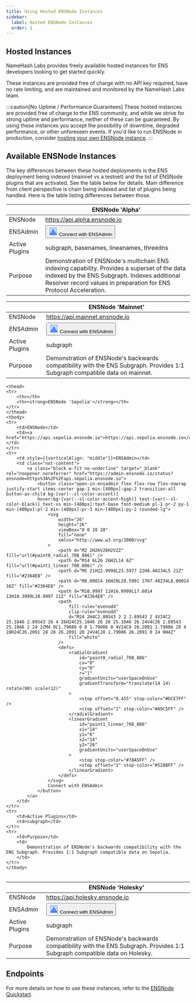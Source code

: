 ```yaml
---
title: Using Hosted ENSNode Instances
sidebar:
  label: Hosted ENSNode Instances
  order: 1
---
```


## Hosted Instances

NameHash Labs provides freely available hosted instances for ENS developers looking to get started quickly.

These instances are provided free of charge with no API key required, have no rate limiting, and are maintained and monitored by the NameHash Labs team.

:::caution[No Uptime / Performance Guarantees]
These hosted instances are provided free of charge to the ENS community, and while we strive for strong uptime and performance, neither of these can be guaranteed. By using these instances you accept the possibility of downtime, degraded performance, or other unforeseen events. If you'd like to run ENSNode in production, consider [hosting your own ENSNode instance](/ensnode/deploying/).
:::

## Available ENSNode Instances

The key differences between these hosted deployments is the ENS deployment being indexed (mainnet vs a testnet) and the list of ENSNode plugins that are activated. See the table below for details.
Main difference from client perspective is chain being indexed and list of plugins being handled. Here is the table listing differences between those.

<table>
  <thead>
    <tr>
      <th></th>
      <th>
        <strong>ENSNode 'Alpha'</strong>
      </th>
    </tr>
  </thead>
  <tbody>
    <tr>
      <td>ENSNode</td>
      <td>
        <a href="https://api.alpha.ensnode.io">https://api.alpha.ensnode.io</a>
      </td>
    </tr>
    <tr>
      <td style={{ verticalAlign: "middle" }}>ENSAdmin</td>
      <td class="not-content">
        <a
          class="block w-fit no-underline"
          target="_blank"
          rel="noopener noreferrer"
          href="https://admin.ensnode.io/status?ensnode=https%3A%2F%2Fapi.alpha.ensnode.io"
        >
          <button
            class="open-in-ensadmin flex flex-row flex-nowrap justify-start items-center gap-1 min-[400px]:gap-2 transition-all button-as-child bg-[var(--sl-color-accent)]
                hover:bg-[var(--sl-color-accent-high)] text-[var(--sl-color-black)] text-xs min-[400px]:text-base font-medium pl-1 pr-2 py-1 min-[400px]:pl-2 min-[400px]:pr-3 min-[400px]:py-2 rounded-lg"
          >
            <svg
              width="26"
              height="26"
              viewBox="0 0 28 28"
              fill="none"
              xmlns="http://www.w3.org/2000/svg"
            >
              <path d="M2 2H26V26H2V2Z" fill="url(#paint0_radial_708_886)" />
              <path
                d="M14 6L26 26H2L14 6Z"
                fill="url(#paint1_linear_708_886)"
              />
              <path d="M5 21H22.9998L23.5977 22H4.40234L5 21Z" fill="#2364E8" />
              <path
                d="M8.00014 16H20L20.5991 17H7.40234L8.00014 16Z"
                fill="#2364E8"
              />
              <path
                d="M10.9997 11H16.9999L17.6014 12H10.3999L10.9997 11Z"
                fill="#2364E8"
              />
              <path
                fill-rule="evenodd"
                clip-rule="evenodd"
                d="M24 2H4C2.89543 2 2 2.89543 2 4V24C2 25.1046 2.89543 26 4 26H24C25.1046 26 26 25.1046 26 24V4C26 2.89543 25.1046 2 24 2ZM4 0C1.79086 0 0 1.79086 0 4V24C0 26.2091 1.79086 28 4 28H24C26.2091 28 28 26.2091 28 24V4C28 1.79086 26.2091 0 24 0H4Z"
                fill="white"
              />
              <defs>
                <radialGradient
                  id="paint0_radial_708_886"
                  cx="0"
                  cy="0"
                  r="1"
                  gradientUnits="userSpaceOnUse"
                  gradientTransform="translate(14 14) rotate(90) scale(12)"
                >
                  <stop offset="0.455" stop-color="#DCE7FF" />
                  <stop offset="1" stop-color="#A9C5FF" />
                </radialGradient>
                <linearGradient
                  id="paint1_linear_708_886"
                  x1="14"
                  y1="6"
                  x2="14"
                  y2="26"
                  gradientUnits="userSpaceOnUse"
                >
                  <stop stop-color="#78A5FF" />
                  <stop offset="1" stop-color="#528BFF" />
                </linearGradient>
              </defs>
            </svg>
            Connect with ENSAdmin
          </button>
        </a>
      </td>
    </tr>
    <tr>
      <td>Active Plugins</td>
      <td>subgraph, basenames, lineanames, threedns</td>
    </tr>
    <tr>
      <td>Purpose</td>
      <td>
        Demonstration of ENSNode's multichain ENS indexing capability. Provides
        a superset of the data indexed by the ENS Subgraph. Indexes additional
        Resolver record values in preparation for ENS Protocol Acceleration.
      </td>
    </tr>
  </tbody>
</table>

<table>
    <thead>
    <tr>
        <th></th>
        <th><strong>ENSNode 'Mainnet'</strong></th>
    </tr>
    </thead>
    <tbody>
    <tr>
        <td>ENSNode</td>
        <td><a href="https://api.mainnet.ensnode.io">https://api.mainnet.ensnode.io</a></td>
    </tr>
    <tr>
        <td style={{verticalAlign: "middle"}}>ENSAdmin</td>
        <td class="not-content">
            <a class="block w-fit no-underline" target="_blank" rel="noopener noreferrer" href="https://admin.ensnode.io/status?ensnode=https%3A%2F%2Fapi.mainnet.ensnode.io">
                <button class="open-in-ensadmin flex flex-row flex-nowrap justify-start items-center gap-1 min-[400px]:gap-2 transition-all button-as-child bg-[var(--sl-color-accent)]
                hover:bg-[var(--sl-color-accent-high)] text-[var(--sl-color-black)] text-xs min-[400px]:text-base font-medium pl-1 pr-2 py-1 min-[400px]:pl-2 min-[400px]:pr-3 min-[400px]:py-2 rounded-lg">
                    <svg
                        width="26"
                        height="26"
                        viewBox="0 0 28 28"
                        fill="none"
                        xmlns="http://www.w3.org/2000/svg"
                    >
                        <path d="M2 2H26V26H2V2Z" fill="url(#paint0_radial_708_886)" />
                        <path d="M14 6L26 26H2L14 6Z" fill="url(#paint1_linear_708_886)" />
                        <path d="M5 21H22.9998L23.5977 22H4.40234L5 21Z" fill="#2364E8" />
                        <path d="M8.00014 16H20L20.5991 17H7.40234L8.00014 16Z" fill="#2364E8" />
                        <path d="M10.9997 11H16.9999L17.6014 12H10.3999L10.9997 11Z" fill="#2364E8" />
                        <path
                            fill-rule="evenodd"
                            clip-rule="evenodd"
                            d="M24 2H4C2.89543 2 2 2.89543 2 4V24C2 25.1046 2.89543 26 4 26H24C25.1046 26 26 25.1046 26 24V4C26 2.89543 25.1046 2 24 2ZM4 0C1.79086 0 0 1.79086 0 4V24C0 26.2091 1.79086 28 4 28H24C26.2091 28 28 26.2091 28 24V4C28 1.79086 26.2091 0 24 0H4Z"
                            fill="white"
                        />
                        <defs>
                            <radialGradient
                                id="paint0_radial_708_886"
                                cx="0"
                                cy="0"
                                r="1"
                                gradientUnits="userSpaceOnUse"
                                gradientTransform="translate(14 14) rotate(90) scale(12)"
                            >
                                <stop offset="0.455" stop-color="#DCE7FF" />
                                <stop offset="1" stop-color="#A9C5FF" />
                            </radialGradient>
                            <linearGradient
                                id="paint1_linear_708_886"
                                x1="14"
                                y1="6"
                                x2="14"
                                y2="26"
                                gradientUnits="userSpaceOnUse"
                            >
                                <stop stop-color="#78A5FF" />
                                <stop offset="1" stop-color="#528BFF" />
                            </linearGradient>
                        </defs>
                    </svg>
                    Connect with ENSAdmin
                </button>
            </a>
        </td>
    </tr>
    <tr>
        <td>Active Plugins</td>
        <td>subgraph</td>
    </tr>
    <tr>
        <td>Purpose</td>
        <td>
            Demonstration of ENSNode's backwards compatibility with the ENS Subgraph. Provides 1:1 Subgraph compatible data on mainnet.
        </td>
    </tr>
    </tbody>
</table>
<table>

    <thead>
    <tr>
        <th></th>
        <th><strong>ENSNode 'Sepolia'</strong></th>
    </tr>
    </thead>
    <tbody>
    <tr>
        <td>ENSNode</td>
        <td><a href="https://api.sepolia.ensnode.io">https://api.sepolia.ensnode.io</a></td>
    </tr>
    <tr>
        <td style={{verticalAlign: "middle"}}>ENSAdmin</td>
        <td class="not-content">
            <a class="block w-fit no-underline" target="_blank" rel="noopener noreferrer" href="https://admin.ensnode.io/status?ensnode=https%3A%2F%2Fapi.sepolia.ensnode.io">
                <button class="open-in-ensadmin flex flex-row flex-nowrap justify-start items-center gap-1 min-[400px]:gap-2 transition-all button-as-child bg-[var(--sl-color-accent)]
                hover:bg-[var(--sl-color-accent-high)] text-[var(--sl-color-black)] text-xs min-[400px]:text-base font-medium pl-1 pr-2 py-1 min-[400px]:pl-2 min-[400px]:pr-3 min-[400px]:py-2 rounded-lg">
                    <svg
                        width="26"
                        height="26"
                        viewBox="0 0 28 28"
                        fill="none"
                        xmlns="http://www.w3.org/2000/svg"
                    >
                        <path d="M2 2H26V26H2V2Z" fill="url(#paint0_radial_708_886)" />
                        <path d="M14 6L26 26H2L14 6Z" fill="url(#paint1_linear_708_886)" />
                        <path d="M5 21H22.9998L23.5977 22H4.40234L5 21Z" fill="#2364E8" />
                        <path d="M8.00014 16H20L20.5991 17H7.40234L8.00014 16Z" fill="#2364E8" />
                        <path d="M10.9997 11H16.9999L17.6014 12H10.3999L10.9997 11Z" fill="#2364E8" />
                        <path
                            fill-rule="evenodd"
                            clip-rule="evenodd"
                            d="M24 2H4C2.89543 2 2 2.89543 2 4V24C2 25.1046 2.89543 26 4 26H24C25.1046 26 26 25.1046 26 24V4C26 2.89543 25.1046 2 24 2ZM4 0C1.79086 0 0 1.79086 0 4V24C0 26.2091 1.79086 28 4 28H24C26.2091 28 28 26.2091 28 24V4C28 1.79086 26.2091 0 24 0H4Z"
                            fill="white"
                        />
                        <defs>
                            <radialGradient
                                id="paint0_radial_708_886"
                                cx="0"
                                cy="0"
                                r="1"
                                gradientUnits="userSpaceOnUse"
                                gradientTransform="translate(14 14) rotate(90) scale(12)"
                            >
                                <stop offset="0.455" stop-color="#DCE7FF" />
                                <stop offset="1" stop-color="#A9C5FF" />
                            </radialGradient>
                            <linearGradient
                                id="paint1_linear_708_886"
                                x1="14"
                                y1="6"
                                x2="14"
                                y2="26"
                                gradientUnits="userSpaceOnUse"
                            >
                                <stop stop-color="#78A5FF" />
                                <stop offset="1" stop-color="#528BFF" />
                            </linearGradient>
                        </defs>
                    </svg>
                    Connect with ENSAdmin
                </button>
            </a>
        </td>
    </tr>
    <tr>
        <td>Active Plugins</td>
        <td>subgraph</td>
    </tr>
    <tr>
        <td>Purpose</td>
        <td>
            Demonstration of ENSNode's backwards compatibility with the ENS Subgraph. Provides 1:1 Subgraph compatible data on Sepolia.
        </td>
    </tr>
    </tbody>

</table>

<table>
  <thead>
    <tr>
      <th></th>
      <th>
        <strong>ENSNode 'Holesky'</strong>
      </th>
    </tr>
  </thead>
  <tbody>
    <tr>
      <td>ENSNode</td>
      <td>
        <a href="https://api.holesky.ensnode.io">
          https://api.holesky.ensnode.io
        </a>
      </td>
    </tr>
    <tr>
      <td style={{ verticalAlign: "middle" }}>ENSAdmin</td>
      <td class="not-content">
        <a
          class="block w-fit no-underline"
          target="_blank"
          rel="noopener noreferrer"
          href="https://admin.ensnode.io/status?ensnode=https%3A%2F%2Fapi.holesky.ensnode.io"
        >
          <button
            class="open-in-ensadmin flex flex-row flex-nowrap justify-start items-center gap-1 min-[400px]:gap-2 transition-all button-as-child bg-[var(--sl-color-accent)]
                hover:bg-[var(--sl-color-accent-high)] text-[var(--sl-color-black)] text-xs min-[400px]:text-base font-medium pl-1 pr-2 py-1 min-[400px]:pl-2 min-[400px]:pr-3 min-[400px]:py-2 rounded-lg"
          >
            <svg
              width="26"
              height="26"
              viewBox="0 0 28 28"
              fill="none"
              xmlns="http://www.w3.org/2000/svg"
            >
              <path d="M2 2H26V26H2V2Z" fill="url(#paint0_radial_708_886)" />
              <path
                d="M14 6L26 26H2L14 6Z"
                fill="url(#paint1_linear_708_886)"
              />
              <path d="M5 21H22.9998L23.5977 22H4.40234L5 21Z" fill="#2364E8" />
              <path
                d="M8.00014 16H20L20.5991 17H7.40234L8.00014 16Z"
                fill="#2364E8"
              />
              <path
                d="M10.9997 11H16.9999L17.6014 12H10.3999L10.9997 11Z"
                fill="#2364E8"
              />
              <path
                fill-rule="evenodd"
                clip-rule="evenodd"
                d="M24 2H4C2.89543 2 2 2.89543 2 4V24C2 25.1046 2.89543 26 4 26H24C25.1046 26 26 25.1046 26 24V4C26 2.89543 25.1046 2 24 2ZM4 0C1.79086 0 0 1.79086 0 4V24C0 26.2091 1.79086 28 4 28H24C26.2091 28 28 26.2091 28 24V4C28 1.79086 26.2091 0 24 0H4Z"
                fill="white"
              />
              <defs>
                <radialGradient
                  id="paint0_radial_708_886"
                  cx="0"
                  cy="0"
                  r="1"
                  gradientUnits="userSpaceOnUse"
                  gradientTransform="translate(14 14) rotate(90) scale(12)"
                >
                  <stop offset="0.455" stop-color="#DCE7FF" />
                  <stop offset="1" stop-color="#A9C5FF" />
                </radialGradient>
                <linearGradient
                  id="paint1_linear_708_886"
                  x1="14"
                  y1="6"
                  x2="14"
                  y2="26"
                  gradientUnits="userSpaceOnUse"
                >
                  <stop stop-color="#78A5FF" />
                  <stop offset="1" stop-color="#528BFF" />
                </linearGradient>
              </defs>
            </svg>
            Connect with ENSAdmin
          </button>
        </a>
      </td>
    </tr>
    <tr>
      <td>Active Plugins</td>
      <td>subgraph</td>
    </tr>
    <tr>
      <td>Purpose</td>
      <td>
        Demonstration of ENSNode's backwards compatibility with the ENS
        Subgraph. Provides 1:1 Subgraph compatible data on Holesky.
      </td>
    </tr>
  </tbody>
</table>

## Endpoints

For more details on how to use these instances, refer to the [ENSNode Quickstart](/docs/).
